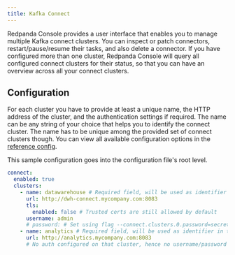 ```yaml
---
title: Kafka Connect
---
```


<head>
    <meta name="title" content="Kafka Connect in Redpanda Console | Redpanda Docs"/>
    <meta name="description" content="Connecting one or more Kafka connect clusters with your Redpanda Console deployment."/>
    <link rel="canonical" href="https://docs.redpanda.com/docs/manage/console/kafka-connect/" />
</head>

Redpanda Console provides a user interface that enables you to manage multiple Kafka connect clusters.
You can inspect or patch connectors, restart/pause/resume their tasks, and also delete a connector.
If you have configured more than one cluster, Redpanda Console will query all configured connect
clusters for their status, so that you can have an overview across all your connect clusters.

## Configuration

For each cluster you have to provide at least a unique name, 
the HTTP address of the cluster, and the authentication settings if required. The name can be any string of your choice that
helps you to identify the connect cluster. The name has to be unique among the provided set of connect clusters though.
You can view all available configuration options in the [reference config](../../reference/config).

This sample configuration goes into the configuration file's root level. 

```yaml
connect:
  enabled: true
  clusters:
    - name: datawarehouse # Required field, will be used as identifier in the frontend
      url: http://dwh-connect.mycompany.com:8083
      tls:
        enabled: false # Trusted certs are still allowed by default
      username: admin
      # password: # Set using flag --connect.clusters.0.password=secret
    - name: analytics # Required field, will be used as identifier in the frontend
      url: http://analytics.mycompany.com:8083
      # No auth configured on that cluster, hence no username/password set
```
